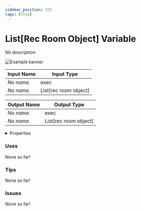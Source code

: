```yaml
---
sidebar_position: 325
tags: [Chip]
---
```


# List[Rec Room Object] Variable

*No description.*



![Example banner](./assets/536e376c-087d-4909-9412-3fcee5d6f52b.svg)

| Input Name | Input Type |
|-----------|-----------|
| *No name.* | exec |
| *No name.* | List[rec room object] |

| Output Name | Output Type |
|-----------|-----------|
| *No name.* | exec |
| *No name.* | List[rec room object] |


<details>
  <summary>Properties</summary>
  <div>
    <div>
    <table>
      <thead>
        <tr>
          <th>Is beta required?</th>
          <th>❌</th>
        </tr>
        <tr>
          <th>Is this chip a trolling risk?</th>
          <th>❌</th>
        </tr>
        <tr>
          <th>Chip UUPD</th>
          <th>._uuid</th>
        </tr>
      </thead>
    </table>
    </div>
  </div>
</details>

### Uses

None so far!

### Tips

None so far!

### Issues

None so far!